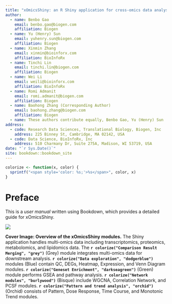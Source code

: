 ```yaml
---
title: "xOmicsShiny: an R Shiny application for cross-omics data analysis and pathway mapping" 
author:
  - name: Benbo Gao
    email: benbo.gao@biogen.com
    affiliation: Biogen
  - name: Yu (Henry) Sun
    email: yuhenry.sun@biogen.com
    affiliation: Biogen
  - name: Xinmin Zhang
    email: xinmin@bioinforx.com
    affiliation: BioInfoRx
  - name: Tinchi Lin
    email: tinchi.lin@biogen.com
    affiliation: Biogen
  - name: Wei Li
    email: weili@bioinforx.com
    affiliation: BioInfoRx
  - name: Romi Admanit
    email: romi.admanit@biogen.com
    affiliation: Biogen
  - name: Baohong Zhang (Corresponding Author)
    email: baohong.zhang@biogen.com
    affiliation: Biogen
  - name: These authors contribute equally, Benbo Gao, Yu (Henry) Sun
address:
  - code: Research Data Sciences, Translational Biology, Biogen, Inc
    address: 225 Binney St, Cambridge, MA 02142, USA
  - code: Data Science, BioInfoRx, Inc
    address: 510 Charmany Dr, Suite 275A, Madison, WI 53719, USA
date: "`r Sys.Date()`"
site: bookdown::bookdown_site
---
```


```r
colorize <- function(x, color) {
  sprintf("<span style='color: %s;'>%s</span>", color, x)
}
```

# Preface {-}

This is a *user manual* written using Bookdown, which provides a detailed guide for xOmicsShiny.

[![](https://interactivereport.github.io/xOmicsShiny/images/Cover.png)](https://interactivereport.github.io/xOmicsShiny/images/Cover.png){target="_blank"}

**Cover Image: Overview of the xOmicsShiny modules.** The Shiny application handles multi-omics data including transcriptomics, proteomics, metabolomics, and lipidomics data. The **`r colorize("Comparison Result Merging", "grey")`** (Grey) module integrates multi-omics data for downstream analysis. **`r colorize("Data exploration", "dodgerblue")`** modules (Blue) contain QC, DEGs, Heatmap, Expression, and Venn Diagram modules. **`r colorize("Geneset Enrichment", "darkseagreen")`** (Green) module performs GSEA and pathway analysis. **`r colorize("Network modules", "burlywood")`** (Bisque) include WGCNA, Correlation Network, and PCSF modules. **`r colorize("Pattern and trend analysis", "orchid")`** (Orchid) consists of Pattern, Dose Response, Time Course, and Monotonic Trend modules.